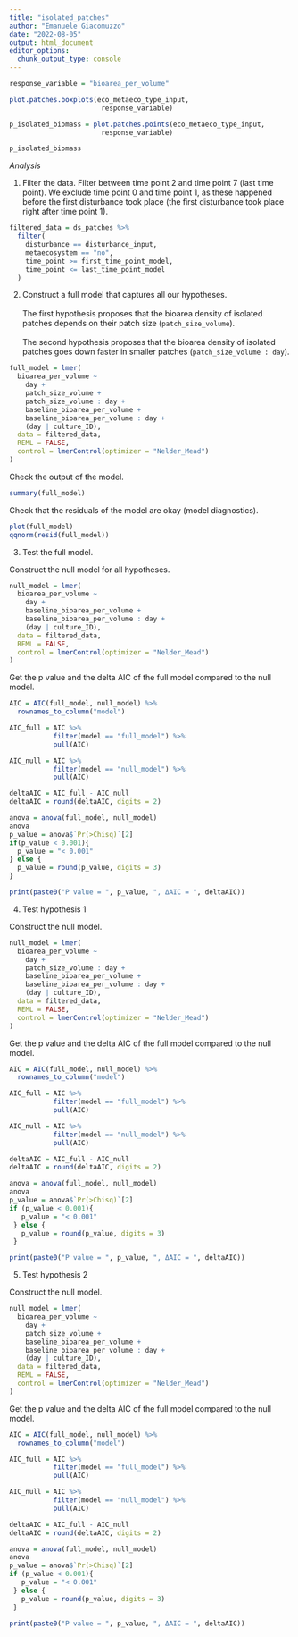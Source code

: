 ```yaml
---
title: "isolated_patches"
author: "Emanuele Giacomuzzo"
date: "2022-08-05"
output: html_document
editor_options: 
  chunk_output_type: console
---
```


```r
response_variable = "bioarea_per_volume"
```

```r
plot.patches.boxplots(eco_metaeco_type_input,
                       response_variable)

p_isolated_biomass = plot.patches.points(eco_metaeco_type_input,
                       response_variable)

p_isolated_biomass
```

*Analysis*

1.  Filter the data. Filter between time point 2 and time point 7 (last time point). We exclude time point 0 and time point 1, as these happened before the first disturbance took place (the first disturbance took place right after time point 1).

```r
filtered_data = ds_patches %>%
  filter(
    disturbance == disturbance_input,
    metaecosystem == "no",
    time_point >= first_time_point_model,
    time_point <= last_time_point_model
  )
```

2.  Construct a full model that captures all our hypotheses.\
    \
    The first hypothesis proposes that the bioarea density of isolated patches depends on their patch size (`patch_size_volume`). \
    \
    The second hypothesis proposes that the bioarea density of isolated patches goes down faster in smaller patches (`patch_size_volume : day`).

```r
full_model = lmer(
  bioarea_per_volume ~
    day +
    patch_size_volume +
    patch_size_volume : day +
    baseline_bioarea_per_volume + 
    baseline_bioarea_per_volume : day +
    (day | culture_ID),
  data = filtered_data,
  REML = FALSE,
  control = lmerControl(optimizer = "Nelder_Mead")
)
```

Check the output of the model.

```r
summary(full_model)
```

Check that the residuals of the model are okay (model diagnostics).

```r
plot(full_model)
qqnorm(resid(full_model))
```

3.  Test the full model.

Construct the null model for all hypotheses.
    
```r
null_model = lmer(
  bioarea_per_volume ~
    day +
    baseline_bioarea_per_volume + 
    baseline_bioarea_per_volume : day +
    (day | culture_ID),
  data = filtered_data,
  REML = FALSE,
  control = lmerControl(optimizer = "Nelder_Mead")
)
```
    
Get the p value and the delta AIC of the full model compared to the null model.

```r

AIC = AIC(full_model, null_model) %>% 
  rownames_to_column("model")

AIC_full = AIC %>%
           filter(model == "full_model") %>%
           pull(AIC)

AIC_null = AIC %>%
           filter(model == "null_model") %>%
           pull(AIC)

deltaAIC = AIC_full - AIC_null
deltaAIC = round(deltaAIC, digits = 2)

anova = anova(full_model, null_model)
anova
p_value = anova$`Pr(>Chisq)`[2]
if(p_value < 0.001){
  p_value = "< 0.001"
} else {
  p_value = round(p_value, digits = 3)
}
```

```r
print(paste0("P value = ", p_value, ", ΔAIC = ", deltaAIC))
```

4.  Test hypothesis 1

Construct the null model.

```r
null_model = lmer(
  bioarea_per_volume ~
    day +
    patch_size_volume : day +
    baseline_bioarea_per_volume + 
    baseline_bioarea_per_volume : day +
    (day | culture_ID),
  data = filtered_data,
  REML = FALSE,
  control = lmerControl(optimizer = "Nelder_Mead")
)
```

Get the p value and the delta AIC of the full model compared to the null model.

```r

AIC = AIC(full_model, null_model) %>% 
  rownames_to_column("model")

AIC_full = AIC %>%
           filter(model == "full_model") %>%
           pull(AIC)

AIC_null = AIC %>%
           filter(model == "null_model") %>%
           pull(AIC)

deltaAIC = AIC_full - AIC_null
deltaAIC = round(deltaAIC, digits = 2)

anova = anova(full_model, null_model)
anova
p_value = anova$`Pr(>Chisq)`[2]
if (p_value < 0.001){
   p_value = "< 0.001"
 } else {
   p_value = round(p_value, digits = 3)
 }
```

```r
print(paste0("P value = ", p_value, ", ΔAIC = ", deltaAIC))
```


5.  Test hypothesis 2

Construct the null model.

```r
null_model = lmer(
  bioarea_per_volume ~
    day +
    patch_size_volume +
    baseline_bioarea_per_volume + 
    baseline_bioarea_per_volume : day +
    (day | culture_ID),
  data = filtered_data,
  REML = FALSE,
  control = lmerControl(optimizer = "Nelder_Mead")
)
```

Get the p value and the delta AIC of the full model compared to the null model.

```r

AIC = AIC(full_model, null_model) %>% 
  rownames_to_column("model")

AIC_full = AIC %>%
           filter(model == "full_model") %>%
           pull(AIC)

AIC_null = AIC %>%
           filter(model == "null_model") %>%
           pull(AIC)

deltaAIC = AIC_full - AIC_null
deltaAIC = round(deltaAIC, digits = 2)

anova = anova(full_model, null_model)
anova
p_value = anova$`Pr(>Chisq)`[2]
if (p_value < 0.001){
   p_value = "< 0.001"
 } else {
   p_value = round(p_value, digits = 3)
 }
```

```r
print(paste0("P value = ", p_value, ", ΔAIC = ", deltaAIC))
```

